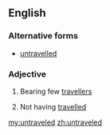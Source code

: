 ==English==

===Alternative forms===
* [[untravelled]]

===Adjective===
{{en-adj}}

# {{context|of a road etc|lang=en}} Bearing few [[traveller]]s
# {{context|of a person|lang=en}} Not having [[travel]]led

[[my:untraveled]]
[[zh:untraveled]]